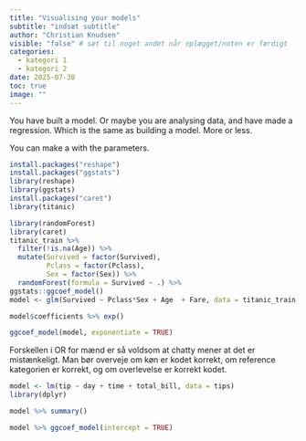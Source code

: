 ```yaml
---
title: "Visualising your models"
subtitle: "indsæt subtitle"
author: "Christian Knudsen"
visible: "false" # sæt til noget andet når oplægget/noten er færdigt
categories:
  - kategori 1
  - kategori 2
date: 2025-07-30
toc: true
image: ""
---
```

 
You have built a model. Or maybe you are analysing 
data, and have made a regression. Which is the same
as building a model. More or less.

You can make a with the parameters.




```r
install.packages("reshape")
install.packages("ggstats")
library(reshape)
library(ggstats)
install.packages("caret")
library(titanic)

library(randomForest)
library(caret)
titanic_train %>% 
  filter(!is.na(Age)) %>% 
  mutate(Survived = factor(Survived),
         Pclass = factor(Pclass),
         Sex = factor(Sex)) %>% 
  randomForest(formula = Survived ~ .) %>% 
ggstats::ggcoef_model()
model <- glm(Survived ~ Pclass*Sex + Age  + Fare, data = titanic_train, family = binomial)

model$coefficients %>% exp()

ggcoef_model(model, exponentiate = TRUE)
```
Forskellen i OR for mænd er så voldsom at 
chatty mener at det er mistænkeligt. Man bør overveje
om køn er kodet korrekt, om reference kategorien er 
korrekt, og om overlevelse er korrekt kodet. 



```r
model <- lm(tip ~ day + time + total_bill, data = tips)
library(dplyr)
```


```r
model %>% summary()
```


```r
model %>% ggcoef_model(intercept = TRUE)

```

